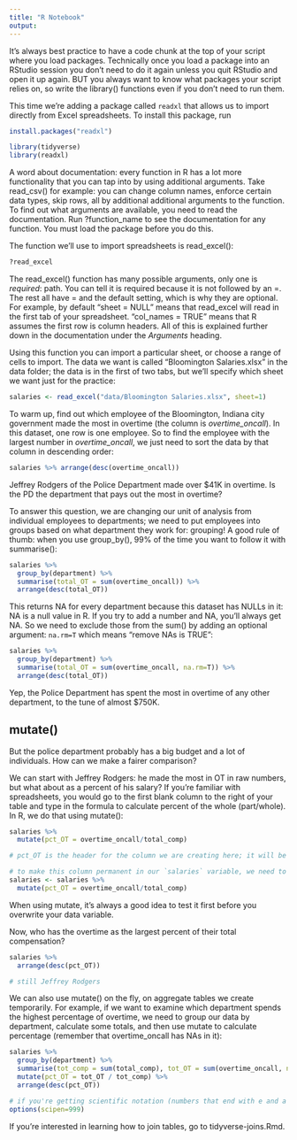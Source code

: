 ```yaml
---
title: "R Notebook"
output: 
---
```


It's always best practice to have a code chunk at the top of your script where you load packages. Technically once you load a package into an RStudio session you don't need to do it again unless you quit RStudio and open it up again. BUT you always want to know what packages your script relies on, so write the library() functions even if you don't need to run them. 

This time we're adding a package called `readxl` that allows us to import directly from Excel spreadsheets. To install this package, run 
```r
install.packages("readxl")
```

```r
library(tidyverse)
library(readxl)
```

A word about documentation: every function in R has a lot more functionality that you can tap into by using additional arguments. Take read_csv() for example: you can change column names, enforce certain data types, skip rows, all by additional additional arguments to the function. To find out what arguments are available, you need to read the documentation. Run ?function_name to see the documentation for any function. You must load the package before you do this.

The function we'll use to import spreadsheets is read_excel():
```r
?read_excel
```

The read_excel() function has many possible arguments, only one is *required*: path. You can tell it is required because it is not followed by an =. The rest all have = and the default setting, which is why they are optional. For example, by default "sheet = NULL" means that read_excel will read in the first tab of your spreadsheet. "col_names = TRUE" means that R assumes the first row is column headers. All of this is explained further down in the documentation under the *Arguments* heading. 

Using this function you can import a particular sheet, or choose a range of cells to import. The data we want is called "Bloomington Salaries.xlsx" in the data folder; the data is in the first of two tabs, but we'll specify which sheet we want just for the practice:
```r
salaries <- read_excel("data/Bloomington Salaries.xlsx", sheet=1)
```

To warm up, find out which employee of the Bloomington, Indiana city government made the most in overtime (the column is *overtime_oncall*). In this dataset, one row is one employee. So to find the employee with the largest number in *overtime_oncall*, we just need to sort the data by that column in descending order:
```r
salaries %>% arrange(desc(overtime_oncall))
```

Jeffrey Rodgers of the Police Department made over $41K in overtime. Is the PD the department that pays out the most in overtime? 

To answer this question, we are changing our unit of analysis from individual employees to departments; we need to put employees into groups based on what department they work for: grouping! A good rule of thumb: when you use group_by(), 99% of the time you want to follow it with summarise():
```r
salaries %>% 
  group_by(department) %>% 
  summarise(total_OT = sum(overtime_oncall)) %>% 
  arrange(desc(total_OT))
```

This returns NA for every department because this dataset has NULLs in it: NA is a null value in R. If you try to add a number and NA, you'll always get NA. So we need to exclude those from the sum() by adding an optional argument: `na.rm=T` which means "remove NAs is TRUE":
```r
salaries %>% 
  group_by(department) %>% 
  summarise(total_OT = sum(overtime_oncall, na.rm=T)) %>% 
  arrange(desc(total_OT))
```
Yep, the Police Department has spent the most in overtime of any other department, to the tune of almost $750K. 

## mutate() ##

But the police department probably has a big budget and a lot of individuals. How can we make a fairer comparison? 

We can start with Jeffrey Rodgers: he made the most in OT in raw numbers, but what about as a percent of his salary? If you're familiar with spreadsheets, you would go to the first blank column to the right of your table and type in the formula to calculate percent of the whole (part/whole). In R, we do that using mutate(): 

```r
salaries %>% 
  mutate(pct_OT = overtime_oncall/total_comp)

# pct_OT is the header for the column we are creating here; it will be populated with the values from the formula overtime_oncall/total_comp. Where overtime_oncall is NA, pct_OT will be NA (which makes sense here). 

# to make this column permanent in our `salaries` variable, we need to use <-
salaries <- salaries %>% 
  mutate(pct_OT = overtime_oncall/total_comp)
```

When using mutate, it's always a good idea to test it first before you overwrite your data variable. 

Now, who has the overtime as the largest percent of their total compensation? 
```r
salaries %>% 
  arrange(desc(pct_OT))

# still Jeffrey Rodgers
```

We can also use mutate() on the fly, on aggregate tables we create temporarily. For example, if we want to examine which department spends the highest percentage of overtime, we need to group our data by department, calculate some totals, and then use mutate to calculate percentage (remember that overtime_oncall has NAs in it): 
```r
salaries %>% 
  group_by(department) %>% 
  summarise(tot_comp = sum(total_comp), tot_OT = sum(overtime_oncall, na.rm=T)) %>% 
  mutate(pct_OT = tot_OT / tot_comp) %>% 
  arrange(desc(pct_OT))

# if you're getting scientific notation (numbers that end with e and a positive or negative two digit number), use the following command: 
options(scipen=999)
```

If you're interested in learning how to join tables, go to tidyverse-joins.Rmd.

